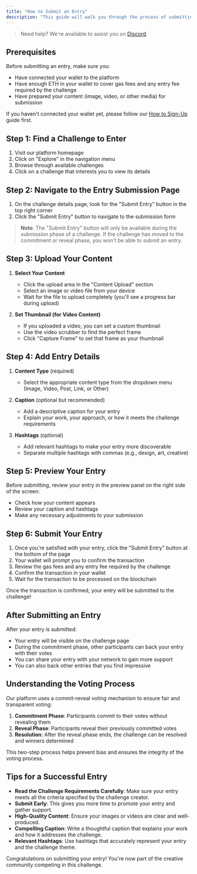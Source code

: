 ```yaml
---
title: "How to Submit an Entry"
description: "This guide will walk you through the process of submitting an entry to a challenge on our platform."
---
```


> Need help? We're available to assist you on [Discord](https://discord.gg/fRFCPhHg).

## Prerequisites

Before submitting an entry, make sure you:
- Have connected your wallet to the platform
- Have enough ETH in your wallet to cover gas fees and any entry fee required by the challenge
- Have prepared your content (image, video, or other media) for submission

If you haven't connected your wallet yet, please follow our [How to Sign-Up](/guides/getting-started/how-to-signup) guide first.

## Step 1: Find a Challenge to Enter

1. Visit our platform homepage
2. Click on "Explore" in the navigation menu
3. Browse through available challenges
4. Click on a challenge that interests you to view its details

## Step 2: Navigate to the Entry Submission Page

1. On the challenge details page, look for the "Submit Entry" button in the top right corner
2. Click the "Submit Entry" button to navigate to the submission form

> **Note**: The "Submit Entry" button will only be available during the submission phase of a challenge. If the challenge has moved to the commitment or reveal phase, you won't be able to submit an entry.

## Step 3: Upload Your Content

1. **Select Your Content**
   - Click the upload area in the "Content Upload" section
   - Select an image or video file from your device
   - Wait for the file to upload completely (you'll see a progress bar during upload)

2. **Set Thumbnail (for Video Content)**
   - If you uploaded a video, you can set a custom thumbnail
   - Use the video scrubber to find the perfect frame
   - Click "Capture Frame" to set that frame as your thumbnail

## Step 4: Add Entry Details

1. **Content Type** (required)
   - Select the appropriate content type from the dropdown menu (Image, Video, Post, Link, or Other)

2. **Caption** (optional but recommended)
   - Add a descriptive caption for your entry
   - Explain your work, your approach, or how it meets the challenge requirements

3. **Hashtags** (optional)
   - Add relevant hashtags to make your entry more discoverable
   - Separate multiple hashtags with commas (e.g., design, art, creative)

## Step 5: Preview Your Entry

Before submitting, review your entry in the preview panel on the right side of the screen:

- Check how your content appears
- Review your caption and hashtags
- Make any necessary adjustments to your submission

## Step 6: Submit Your Entry

1. Once you're satisfied with your entry, click the "Submit Entry" button at the bottom of the page
2. Your wallet will prompt you to confirm the transaction
3. Review the gas fees and any entry fee required by the challenge
4. Confirm the transaction in your wallet
5. Wait for the transaction to be processed on the blockchain

Once the transaction is confirmed, your entry will be submitted to the challenge!

## After Submitting an Entry

After your entry is submitted:

- Your entry will be visible on the challenge page
- During the commitment phase, other participants can back your entry with their votes
- You can share your entry with your network to gain more support
- You can also back other entries that you find impressive

## Understanding the Voting Process

Our platform uses a commit-reveal voting mechanism to ensure fair and transparent voting:

1. **Commitment Phase**: Participants commit to their votes without revealing them
2. **Reveal Phase**: Participants reveal their previously committed votes
3. **Resolution**: After the reveal phase ends, the challenge can be resolved and winners determined

This two-step process helps prevent bias and ensures the integrity of the voting process.

## Tips for a Successful Entry

- **Read the Challenge Requirements Carefully**: Make sure your entry meets all the criteria specified by the challenge creator.
- **Submit Early**: This gives you more time to promote your entry and gather support.
- **High-Quality Content**: Ensure your images or videos are clear and well-produced.
- **Compelling Caption**: Write a thoughtful caption that explains your work and how it addresses the challenge.
- **Relevant Hashtags**: Use hashtags that accurately represent your entry and the challenge theme.

Congratulations on submitting your entry! You're now part of the creative community competing in this challenge.